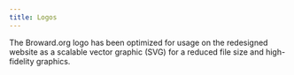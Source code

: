 ```yaml
---
title: Logos
---
```


The Broward.org logo has been optimized for usage on the redesigned website as a scalable vector graphic (SVG) for a reduced file size and high-fidelity graphics.
